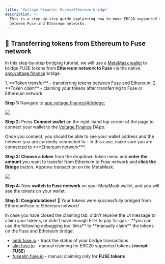 ```yaml
---
title: 'Voltage Finance: Fuse<>Ethereum bridge'
description: >-
  This is a step-by-step guide explaining how to move ERC20-supported tokens
  between Fuse and Ethereum networks.
---
```


## 🌉 Transferring tokens from Ethereum to Fuse network

In this step-by-step bridging tutorial, we will use a [MetaMask wallet](https://metamask.io/download/) to bridge FUSE tokens from **Ethereum network to Fuse** via the native [app.voltage.finance](https://app.voltage.finance/#/bridge) bridge.

<Admonition type="info" title="Bridging funds between Fuse and Ethereum networks is a 2-step process:">
  1. **Token transfer** - transferring tokens between Fuse and Ethereum.
  2. **Token claim** - claiming your tokens after transferring to Fuse or Ethereum network.
</Admonition>

**Step 1:** Navigate to [app.voltage.finance/#/bridge:](https://app.voltage.finance/#/bridge)

![](/img/Pasted_Image_21_05_2023__13_56.jpg)

**Step 2:** Press **Connect wallet** on the right-hand top corner of the page to connect your wallet to the [Voltage Finance](https://app.voltage.finance/) DApp.

<Admonition type="info" title="Note">
  Once you connect, you should be able to see your wallet address and the network you are currently connected to - in this case, make sure you are connected to ***Ethereum network***.
</Admonition>

**Step 3: Choose a token** from the dropdown token menu and **enter the amount** you want to transfer from Ethereum to Fuse network and **click the Bridge** button. Approve transaction on the MetaMask. 

![](/img/Pasted_Image_21_05_2023__14_03.jpg)

**Step 4:** Now **switch to Fuse network** on your MetaMask wallet, and you will see the tokens on your wallet.

**Step 5: Congratulations!** 🎉 Your tokens were successfully bridged from EthereumFuse to Ethereum network!

<Admonition type="info" title="🛠 AMB bridge tools for manual token claiming: ">
  In case you have closed the claiming tab, didn't receive the UI message to claim your tokens, or didn't have enough ETH to pay for gas - **you can use the following debugging tool links** to **manually claim** the tokens on the Fuse and Ethereum bridge:

  * [amb.fuse.io](https://amb.fuse.io) - track the status of your bridge transactions
  * [alm.fuse.io](https://alm.fuse.io) - manual claiming for ERC20 supported tokens (**except FUSE**)
  * [fusealm.fuse.io](https://fusealm.fuse.io/) - manual claiming only for **FUSE tokens**
</Admonition>
